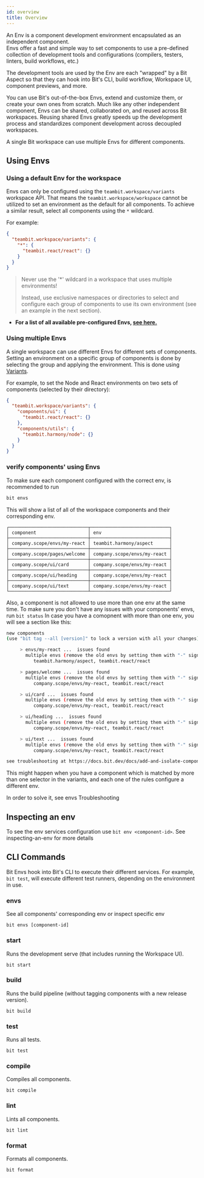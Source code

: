 ```yaml
---
id: overview
title: Overview
---
```


An Env is a component development environment encapsulated as an independent component.  
Envs offer a fast and simple way to set components to use a pre-defined collection of development tools and configurations (compilers, testers, linters, build workflows, etc.)

The development tools are used by the Env are each "wrapped" by a Bit Aspect so that they can hook into Bit's CLI, build workflow, Workspace UI, component previews, and more.

You can use Bit's out-of-the-box Envs, extend and customize them, or create your own ones from scratch.
Much like any other independent component, Envs can be shared, collaborated on, and reused across Bit workspaces.
Reusing shared Envs greatly speeds up the development process and standardizes component development across decoupled workspaces.

A single Bit workspace can use multiple Envs for different components.

## Using Envs

### Using a default Env for the workspace

Envs can only be configured using the `teambit.workspace/variants` workspace API. That means the `teambit.workspace/workspace` cannot be utilized to set an environment as the default for all components. To achieve a similar result, select all components using the `*` wildcard.

For example:
<!-- TODO: consider removing the options to use * (replace with other example) -->
```json
{
  "teambit.workspace/variants": {
    "*": {
      "teambit.react/react": {}
    }
  }
}
```

> <p style={{ color: '#c31313' }}>
>   Never use the '*' wildcard in a workspace that uses multiple environments!
> </p>
> Instead, use exclusive namespaces or directories to select and configure each group
> of components to use its own environment (see an example in the next section).

- **For a list of all available pre-configured Envs, [see here.](/pre-configured-envs/angular)**

### Using multiple Envs

A single workspace can use different Envs for different sets of components. Setting an environment on a specific group of components is done by selecting the group and applying the environment. This is done using [Variants](/workspace/variants).

For example, to set the Node and React environments on two sets of components (selected by their directory):

```json title="workspace.jsonc"
{
  "teambit.workspace/variants": {
    "components/ui": {
      "teambit.react/react": {}
    },
    "components/utils": {
      "teambit.harmony/node": {}
    }
  }
}
```

### verify components' using Envs 
To make sure each component configured with the correct env, is recommended to run
```bash
bit envs
```
This will show a list of all of the workspace components and their corresponding env.
<!-- TODO: add cli output example of bit envs -->
```
┌─────────────────────────────┬─────────────────────────────┐
│ component                   │ env                         │
├─────────────────────────────┼─────────────────────────────┤
│ company.scope/envs/my-react │ teambit.harmony/aspect      │
├─────────────────────────────┼─────────────────────────────┤
│ company.scope/pages/welcome │ company.scope/envs/my-react │
├─────────────────────────────┼─────────────────────────────┤
│ company.scope/ui/card       │ company.scope/envs/my-react │
├─────────────────────────────┼─────────────────────────────┤
│ company.scope/ui/heading    │ company.scope/envs/my-react │
├─────────────────────────────┼─────────────────────────────┤
│ company.scope/ui/text       │ company.scope/envs/my-react │
└─────────────────────────────┴─────────────────────────────┘
```

Also, a component is not allowed to use more than one env at the same time.
To make sure you don't have any issues with your components' envs, run `bit status`
In case you have a comopnent with more than one env, you will see a section like this:
<!-- TODO: add cli output example of bit envs -->
```bash
new components
(use "bit tag --all [version]" to lock a version with all your changes)

     > envs/my-react ...  issues found       
       multiple envs (remove the old envs by setting them with "-" sign in the variants. see https://harmony-docs.bit.dev/aspects/variants#removing-aspects ): 
          teambit.harmony/aspect, teambit.react/react

     > pages/welcome ...  issues found       
       multiple envs (remove the old envs by setting them with "-" sign in the variants. see https://harmony-docs.bit.dev/aspects/variants#removing-aspects ): 
          company.scope/envs/my-react, teambit.react/react

     > ui/card ...  issues found       
       multiple envs (remove the old envs by setting them with "-" sign in the variants. see https://harmony-docs.bit.dev/aspects/variants#removing-aspects ): 
          company.scope/envs/my-react, teambit.react/react

     > ui/heading ...  issues found       
       multiple envs (remove the old envs by setting them with "-" sign in the variants. see https://harmony-docs.bit.dev/aspects/variants#removing-aspects ): 
          company.scope/envs/my-react, teambit.react/react

     > ui/text ...  issues found       
       multiple envs (remove the old envs by setting them with "-" sign in the variants. see https://harmony-docs.bit.dev/aspects/variants#removing-aspects ): 
          company.scope/envs/my-react, teambit.react/react

see troubleshooting at https://docs.bit.dev/docs/add-and-isolate-components#common-isolation-errors
```

This might happen when you have a component which is matched by more than one selector in the variants, and each one of the rules configure a different env.

In order to solve it, see envs Troubleshooting <!-- TODO: add link to envs Troubleshooting -->

## Inspecting an env
To see the env services configuration use `bit env <component-id>`.
See inspecting-an-env <!-- TODO: add link  --> for more details

## CLI Commands

Bit Envs hook into Bit's CLI to execute their different services. For example, `bit test`, will execute different test runners, depending on the environment in use.

### envs

See all components' corresponding env or inspect specific env

```shell
bit envs [component-id]
```

### start

Runs the development serve (that includes running the Workspace UI).

```shell title="run the dev server"
bit start
```

### build

Runs the build pipeline (without tagging components with a new release version).

```shell
bit build
```

### test

Runs all tests.

```shell
bit test
```

### compile

Compiles all components.

```shell
bit compile
```

### lint

Lints all components.

```shell
bit lint
```

### format

Formats all components.

```shell
bit format
```

<!--TODO ## Env Anatomy
 -->
